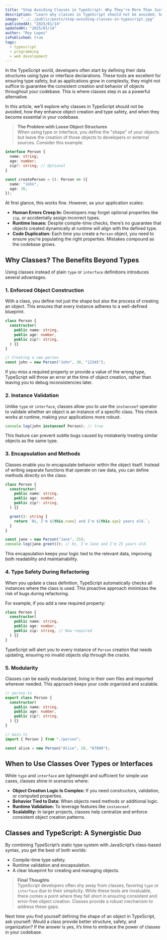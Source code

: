 ```yaml
---
title: "Stop Avoiding Classes in TypeScript: Why They’re More Than Just Syntax"
description: "Learn why classes in TypeScript should not be avoided, how they enhance object creation and type safety, and when they become essential in your codebase."
image: "../../public/posts/stop-avoiding-classes-in-typescript.jpg"
publishedAt: "2025/01/14"
updatedAt: "2025/01/14"
author: "Roy Lopez"
isPublished: true
tags:
  - typescript
  - programming
  - web development
---
```


In the TypeScript world, developers often start by defining their data structures using type or interface declarations. These tools are excellent for ensuring type safety, but as applications grow in complexity, they might not suffice to guarantee the consistent creation and behavior of objects throughout your codebase. This is where classes step in as a powerful alternative.

In this article, we’ll explore why classes in TypeScript should not be avoided, how they enhance object creation and type safety, and when they become essential in your codebase.

> **The Problem with Loose Object Structures**  
> When using type or interface, you define the "shape" of your objects but leave the creation of those objects to developers or external sources. Consider this example:

```typescript
interface Person {
  name: string;
  age: number;
  zip?: string; // Optional
}

const createPerson = (): Person => ({
  name: "John",
  age: 30,
});
```

At first glance, this works fine. However, as your application scales:

- **Human Errors Creep In:** Developers may forget optional properties like `zip`, or accidentally assign incorrect types.
- **Runtime Issues:** Despite compile-time checks, there’s no guarantee that objects created dynamically at runtime will align with the defined type.
- **Code Duplication:** Each time you create a `Person` object, you need to ensure you’re populating the right properties. Mistakes compound as the codebase grows.

## Why Classes? The Benefits Beyond Types

Using classes instead of plain `type` or `interface` definitions introduces several advantages.

### 1. Enforced Object Construction

With a class, you define not just the shape but also the process of creating an object. This ensures that every instance adheres to a well-defined blueprint.

```typescript
class Person {
  constructor(
    public name: string,
    public age: number,
    public zip?: string,
  ) {}
}

// Creating a new person
const john = new Person("John", 30, "12345");
```

If you miss a required property or provide a value of the wrong type, TypeScript will throw an error at the time of object creation, rather than leaving you to debug inconsistencies later.

### 2. Instance Validation

Unlike `type` or `interface`, classes allow you to use the `instanceof` operator to validate whether an object is an instance of a specific class. This check works at runtime, making your applications more robust.

```typescript
console.log(john instanceof Person); // true
```

This feature can prevent subtle bugs caused by mistakenly treating similar objects as the same type.

### 3. Encapsulation and Methods

Classes enable you to encapsulate behavior within the object itself. Instead of writing separate functions that operate on raw data, you can define methods directly on the class:

```typescript
class Person {
  constructor(
    public name: string,
    public age: number,
    public zip?: string,
  ) {}

  greet(): string {
    return `Hi, I'm ${this.name} and I'm ${this.age} years old.`;
  }
}

const jane = new Person("Jane", 25);
console.log(jane.greet()); // Hi, I'm Jane and I'm 25 years old.
```

This encapsulation keeps your logic tied to the relevant data, improving both readability and maintainability.

### 4. Type Safety During Refactoring

When you update a class definition, TypeScript automatically checks all instances where the class is used. This proactive approach minimizes the risk of bugs during refactoring.

For example, if you add a new required property:

```typescript
class Person {
  constructor(
    public name: string,
    public age: number,
    public zip: string, // Now required
  ) {}
}
```

TypeScript will alert you to every instance of `Person` creation that needs updating, ensuring no invalid objects slip through the cracks.

### 5. Modularity

Classes can be easily modularized, living in their own files and imported wherever needed. This approach keeps your code organized and scalable.

```typescript
// person.ts
export class Person {
  constructor(
    public name: string,
    public age: number,
    public zip?: string,
  ) {}
}

// main.ts
import { Person } from "./person";

const alice = new Person("Alice", 28, "67890");
```

## When to Use Classes Over Types or Interfaces

While `type` and `interface` are lightweight and sufficient for simple use cases, classes shine in scenarios where:

- **Object Creation Logic Is Complex:** If you need constructors, validation, or computed properties.
- **Behavior Tied to Data:** When objects need methods or additional logic.
- **Runtime Validation:** To leverage features like `instanceof`.
- **Scalability:** In larger projects, classes help centralize and enforce consistent object creation patterns.

## Classes and TypeScript: A Synergistic Duo

By combining TypeScript’s static type system with JavaScript’s class-based syntax, you get the best of both worlds:

- Compile-time type safety.
- Runtime validation and encapsulation.
- A clear blueprint for creating and managing objects.

> **Final Thoughts**  
> TypeScript developers often shy away from classes, favoring `type` or `interface` due to their simplicity. While these tools are invaluable, there comes a point where they fall short in ensuring consistent and error-free object creation. Classes provide a robust mechanism to address these gaps.

Next time you find yourself defining the shape of an object in TypeScript, ask yourself: Would a class provide better structure, safety, and organization? If the answer is yes, it’s time to embrace the power of classes in your codebase.
